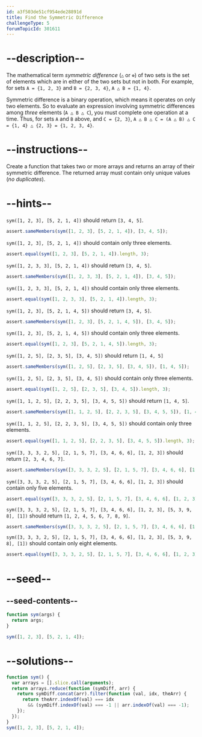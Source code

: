 ```yaml
---
id: a3f503de51cf954ede28891d
title: Find the Symmetric Difference
challengeType: 5
forumTopicId: 301611
---
```


# --description--

The mathematical term <dfn>symmetric difference</dfn> (`△` or `⊕`) of two sets is the set of elements which are in either of the two sets but not in both. For example, for sets `A = {1, 2, 3}` and `B = {2, 3, 4}`, `A △ B = {1, 4}`.

Symmetric difference is a binary operation, which means it operates on only two elements. So to evaluate an expression involving symmetric differences among *three* elements (`A △ B △ C`), you must complete one operation at a time. Thus, for sets `A` and `B` above, and `C = {2, 3}`, `A △ B △ C = (A △ B) △ C = {1, 4} △ {2, 3} = {1, 2, 3, 4}`.

# --instructions--

Create a function that takes two or more arrays and returns an array of their symmetric difference. The returned array must contain only unique values (*no duplicates*).

# --hints--

`sym([1, 2, 3], [5, 2, 1, 4])` should return `[3, 4, 5]`.

```js
assert.sameMembers(sym([1, 2, 3], [5, 2, 1, 4]), [3, 4, 5]);
```

`sym([1, 2, 3], [5, 2, 1, 4])` should contain only three elements.

```js
assert.equal(sym([1, 2, 3], [5, 2, 1, 4]).length, 3);
```

`sym([1, 2, 3, 3], [5, 2, 1, 4])` should return `[3, 4, 5]`.

```js
assert.sameMembers(sym([1, 2, 3, 3], [5, 2, 1, 4]), [3, 4, 5]);
```

`sym([1, 2, 3, 3], [5, 2, 1, 4])` should contain only three elements.

```js
assert.equal(sym([1, 2, 3, 3], [5, 2, 1, 4]).length, 3);
```

`sym([1, 2, 3], [5, 2, 1, 4, 5])` should return `[3, 4, 5]`.

```js
assert.sameMembers(sym([1, 2, 3], [5, 2, 1, 4, 5]), [3, 4, 5]);
```

`sym([1, 2, 3], [5, 2, 1, 4, 5])` should contain only three elements.

```js
assert.equal(sym([1, 2, 3], [5, 2, 1, 4, 5]).length, 3);
```

`sym([1, 2, 5], [2, 3, 5], [3, 4, 5])` should return `[1, 4, 5]`

```js
assert.sameMembers(sym([1, 2, 5], [2, 3, 5], [3, 4, 5]), [1, 4, 5]);
```

`sym([1, 2, 5], [2, 3, 5], [3, 4, 5])` should contain only three elements.

```js
assert.equal(sym([1, 2, 5], [2, 3, 5], [3, 4, 5]).length, 3);
```

`sym([1, 1, 2, 5], [2, 2, 3, 5], [3, 4, 5, 5])` should return `[1, 4, 5]`.

```js
assert.sameMembers(sym([1, 1, 2, 5], [2, 2, 3, 5], [3, 4, 5, 5]), [1, 4, 5]);
```

`sym([1, 1, 2, 5], [2, 2, 3, 5], [3, 4, 5, 5])` should contain only three elements.

```js
assert.equal(sym([1, 1, 2, 5], [2, 2, 3, 5], [3, 4, 5, 5]).length, 3);
```

`sym([3, 3, 3, 2, 5], [2, 1, 5, 7], [3, 4, 6, 6], [1, 2, 3])` should return `[2, 3, 4, 6, 7]`.

```js
assert.sameMembers(sym([3, 3, 3, 2, 5], [2, 1, 5, 7], [3, 4, 6, 6], [1, 2, 3]), [2, 3, 4, 6, 7]);
```

`sym([3, 3, 3, 2, 5], [2, 1, 5, 7], [3, 4, 6, 6], [1, 2, 3])` should contain only five elements.

```js
assert.equal(sym([3, 3, 3, 2, 5], [2, 1, 5, 7], [3, 4, 6, 6], [1, 2, 3]).length, 5);
```

`sym([3, 3, 3, 2, 5], [2, 1, 5, 7], [3, 4, 6, 6], [1, 2, 3], [5, 3, 9, 8], [1])` should return `[1, 2, 4, 5, 6, 7, 8, 9]`.

```js
assert.sameMembers(sym([3, 3, 3, 2, 5], [2, 1, 5, 7], [3, 4, 6, 6], [1, 2, 3], [5, 3, 9, 8], [1]), [1, 2, 4, 5, 6, 7, 8, 9]);
```

`sym([3, 3, 3, 2, 5], [2, 1, 5, 7], [3, 4, 6, 6], [1, 2, 3], [5, 3, 9, 8], [1])` should contain only eight elements.

```js
assert.equal(sym([3, 3, 3, 2, 5], [2, 1, 5, 7], [3, 4, 6, 6], [1, 2, 3], [5, 3, 9, 8], [1]).length, 8);
```

# --seed--

## --seed-contents--

```js
function sym(args) {
  return args;
}

sym([1, 2, 3], [5, 2, 1, 4]);
```

# --solutions--

```js
function sym() {
  var arrays = [].slice.call(arguments);
  return arrays.reduce(function (symDiff, arr) {
    return symDiff.concat(arr).filter(function (val, idx, theArr) {
      return theArr.indexOf(val) === idx
        && (symDiff.indexOf(val) === -1 || arr.indexOf(val) === -1);
    });
  });
}
sym([1, 2, 3], [5, 2, 1, 4]);
```
